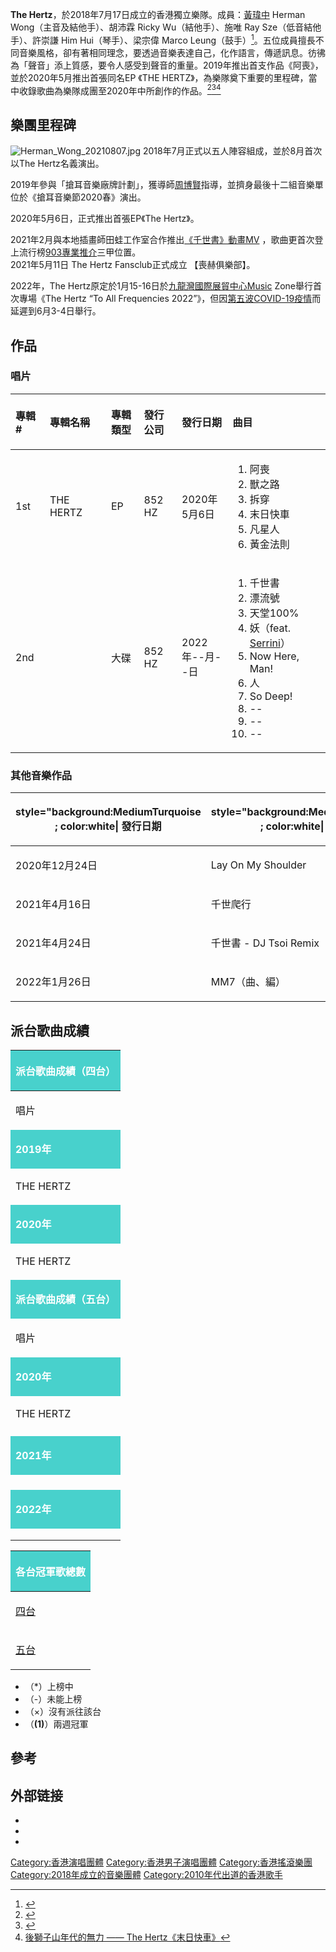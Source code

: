 {{Infobox musical artist
| 姓名 = The Hertz
| 類型 = 樂團
| 圖片 = The Hertz To All Frequency 2022.jpg
| 圖片簡介 = 由左至右: Him、Ricky、Herman、Ray、Marco
| 圖片尺寸 = 
| 其他稱呼 = 
| 國籍 = 
| 演奏樂器 = [[結他|結他]]、[[電貝斯|低音結他]]、[[爵士鼓|鼓]]
| 音樂類型 = [[流行搖滾|流行搖滾]]、[[獨立搖滾|獨立搖滾]]
| 活躍年代 = 2018年至今
| 出道日期 = {{start date and age|2018|7|17}}
| 出道地點 = {{flag|HKG}}
| 唱片公司 = [[852_HZ|852 HZ]]
| 經紀公司 = 
| 代表作 = 
| 網站 = [https://www.youtube.com/channel/UCOtUUsr4zEXblJuI8qJLwZA YouTube Channel] <br/>
[https://www.instagram.com/thehertzofficial Instagram專頁] <br/>
[https://www.patreon.com/thehertzofficial Patreon專頁] <br/>
[https://www.facebook.com/thehertzhk Facebook專頁]
| 相關團體 = 
| 現任成員 = *主音、結他：黃瑋中 （Herman）
*結他：胡沛霖 （Ricky）
*低音結他：施唯 （Ray）
*琴鍵、合成器：許崇謙 （Him）
*鼓：梁宗偉 （Marco）
| 過往成員 = 
}}
'''The Hertz'''，於2018年7月17日成立的香港獨立樂隊。成員：[[黃瑋中|黃瑋中]] Herman Wong（主音及結他手）、胡沛霖 Ricky Wu（結他手）、施唯 Ray Sze（低音結他手）、許崇謙 Him Hui（琴手）、梁宗偉 Marco Leung（鼓手）<ref>{{Cite web|title=活在今日香港 你我都在編寫《千世書》The Hertz 要用音樂輸出廣東話文化|url=https://hkfeature.news/blog/2021/03/24/the-hertz-copy/|accessdate=|work=誌 HK FEATURE|language=|archive-date=2021-04-20|archive-url=https://web.archive.org/web/20210420111043/https://hkfeature.news/blog/2021/03/24/the-hertz-copy/}}</ref>。五位成員擅長不同音樂風格，卻有著相同理念，要透過音樂表達自己，化作語言，傳遞訊息。彷彿為「聲音」添上質感，要令人感受到聲音的重量。2019年推出首支作品《阿喪》，並於2020年5月推出首張同名EP 《THE HERTZ》，為樂隊奠下重要的里程碑，當中收錄歌曲為樂隊成團至2020年中所創作的作品。<ref>{{Cite web |url=https://www.mpweekly.com/culture/indie-band-indiepop-indierock-148958 |title=【Sounds of the Youth】The Hertz：紛亂時代下 唱好我歌  |access-date=2021-02-28 |archive-date=2021-01-25 |archive-url=https://web.archive.org/web/20210125173923/https://www.mpweekly.com/culture/indie-band-indiepop-indierock-148958 }}</ref><ref>{{Cite web |url=https://www.madamefigaro.hk/art/%E9%9F%B3%E6%A8%82%E6%9C%83-gig-on-%E6%90%B6%E8%80%B3-%E6%A8%82%E9%9A%8A-35136/ |title=線上音樂會支持香港精神｜Serrini、The Hertz 盤點20隊本地獨立樂隊 |access-date=2021-02-28 |archive-date=2022-05-11 |archive-url=https://web.archive.org/web/20220511092527/https://www.madamefigaro.hk/art/%e9%9f%b3%e6%a8%82%e6%9c%83-gig-on-%e6%90%b6%e8%80%b3-%e6%a8%82%e9%9a%8a-35136/ }}</ref><ref>[https://matters.news/@hkculturepacman/%E5%BE%8C%E7%8D%85%E5%AD%90%E5%B1%B1%E5%B9%B4%E4%BB%A3%E7%9A%84%E7%84%A1%E5%8A%9B-the-hertz-%E6%9C%AB%E6%97%A5%E5%BF%AB%E8%BB%8A-bafyreiejfycwovfawbhvogh7m6lknz33r5ls5kwmxvx6kdonnhrpgimnp4   後獅子山年代的無力 —— The Hertz《末日快車》]</ref>

==樂團里程碑==
[[File:Herman_Wong_20210807.jpg|thumb]]
2018年7月正式以五人陣容組成，並於8月首次以The Hertz名義演出。

2019年參與「搶耳音樂廠牌計劃」，獲導師[[周博賢|周博賢]]指導，並擠身最後十二組音樂單位於《搶耳音樂節2020春》演出。

2020年5月6日，正式推出首張EP《The Hertz》。

2021年2月與本地插畫師田蛙工作室合作推出[https://www.youtube.com/watch?v=rqKxbmXBbD0 《千世書》動畫MV] {{Wayback|url=https://www.youtube.com/watch?v=rqKxbmXBbD0 |date=20210420133327 }} ，歌曲更首次登上流行榜[[903專業推介|903專業推介]]三甲位置。<br/>

2021年5月11日 The Hertz Fansclub正式成立 【喪赫俱樂部】。

2022年，The Hertz原定於1月15-16日於[[九龍灣國際展貿中心|九龍灣國際展貿中心]]Music Zone舉行首次專場《The Hertz “To All Frequencies 2022”》，但因[[嚴重特殊傳染性肺炎香港疫情#第五波（2021年12月下旬至今）|第五波COVID-19疫情]]而延遲到6月3-4日舉行。

== 作品 ==
=== 唱片 ===
{| class="wikitable"
!align="left" width="60px"| 專輯 #
!align="left" width="150px"| 專輯名稱
!align="left" width="75px"| 專輯類型
!align="left" width="75px"| 發行公司
!align="left" width="120px"| 發行日期
!align="left" width="250px"| 曲目
|-
! 1st
! THE HERTZ
| EP
| 852 HZ
| 2020年5月6日
| {{HideH|曲目}}
# 阿喪
# 獸之路
# 拆穿
# 末日快車
# 凡星人
# 黃金法則
{{HideF}}
|-
! 2nd
! 
| 大碟
| 852 HZ
| 2022年--月--日
| {{HideH|曲目}}
# 千世書
# 漂流號
# 天堂100%
# 妖（feat. [[Serrini|Serrini]]）
# Now Here, Man!
# 人
# So Deep!
# --
# --
# --
{{HideF}}
|}

===其他音樂作品===
{| class="wikitable"
! style="background:MediumTurquoise ; color:white| 發行日期
! style="background:MediumTurquoise ; color:white| 曲目
! style="background:MediumTurquoise ; color:white| 合作單位
|-
|2020年12月24日
|Lay On My Shoulder
|[[勞嘉怡|Yukilovey]]
|-
|2021年4月16日
|千世爬行
|[[力臻|力臻]]
|-
|2021年4月24日
|千世書 - DJ Tsoi Remix
|DJ Tsoi
|-
|2022年1月26日
|MM7（曲、編）
|[[柳應廷|柳應廷]]
|}

== 派台歌曲成績 ==
{| class="wikitable" cellpadding="1"
|-
! style="background:MediumTurquoise ; color:white" colspan="8" | '''派台歌曲成績（四台）'''
|-
| width="160"| 唱片 || width="160"| 歌曲 || width="50"| [[903專業推介|903]] || width="50"| [[歷年中文歌曲龍虎榜冠軍歌曲|RTHK]] || width="50"| [[新城勁爆流行榜|997]] || width="50"| [[勁歌金榜|TVB]] || colspan="2" width="250"| 備註
|-
! style="background:MediumTurquoise ; color:white" colspan="8" | '''2019年'''
|-
| rowspan="3"| THE HERTZ || 阿喪 || - || 10 || - || × ||colspan="2"|
|-
| 獸之路 || - || - || - || × ||colspan="2"|
|-
| 末日快車 || - || - || - || × ||colspan="2"|
|-
! style="background:MediumTurquoise ; color:white" colspan="8" | '''2020年'''
|-
| THE HERTZ || 凡星人 || - || 11 || - || × ||colspan="2"|
|-
! style="background:MediumTurquoise ; color:white" colspan="8" | '''派台歌曲成績（五台）'''
|-
| width="160"| 唱片 || width="160"| 歌曲 || width="50"| [[903專業推介|903]] || width="50"| [[歷年中文歌曲龍虎榜冠軍歌曲|RTHK]] || width="50"| [[新城勁爆流行榜|997]] || width="50"| [[勁歌金榜|TVB]] ||width="50"| [[Chill_Club_推介榜|ViuTV]]|| colspan="2" width="250"| 備註
|-
! style="background:MediumTurquoise ; color:white" colspan="8" | '''2020年'''
|-
| rowspan="2"| THE HERTZ || 拆穿 || - || - || - || × || - ||
|-
| 黃金法則 || 10 || - || - || × || - ||
|-
|  || Lay On My Shoulder || 9 || - || - || × || - || 與[[勞嘉怡|Yukilovey]]合唱
|-
! style="background:MediumTurquoise ; color:white" colspan="8" | '''2021年'''
|-
|  || 千世書 || 3 || 8 || - || × || - ||
|-
|  || 漂流號 || 17 || - || 15 || × || - ||
|-
|  || 天堂100% || 12 || - || - || × || - ||
|-
|  || 妖 || 4 || - || - || × ||  - ||Featuring [[Serrini|Serrini]]
|-
! style="background:MediumTurquoise ; color:white" colspan="8" | '''2022年'''
|-
|  || Now Here, Man! || 4 || × || × || × || - || 另派'''Dream Pop Version'''（與[[鍾楚翹|CHOR]]合唱）<br>加拿大至 HIT 中文歌曲排行榜：15
|-
|  || 人 || - || × || × || × || × || 
|-
|  || So Deep! || 16 || × || - || × || - || 
|}
{| class="wikitable" cellpadding="1"
|-
! style="background:MediumTurquoise ; color:white" colspan="8" | '''各台冠軍歌總數'''
|-
| rowspan="2"|[[歷年香港四台冠軍歌曲列表|四台]] ||width="50"| [[903專業推介|903]] || width="50"| [[歷年中文歌曲龍虎榜冠軍歌曲|RTHK]] || width="50"| [[新城勁爆流行榜|997]] || width="50"| [[勁歌金榜|TVB]] || colspan=3 width="160"| 備註
|-
| '''0''' || '''0''' || '''0''' || '''0''' ||colspan=2| '''四台冠軍歌總數：0'''
|-
| rowspan="2"|[[歷年香港五台冠軍歌曲列表|五台]]||width="50"| [[903專業推介|903]] || width="50"| [[歷年中文歌曲龍虎榜冠軍歌曲|RTHK]] || width="50"| [[新城勁爆流行榜|997]] || width="50"| [[勁歌金榜|TVB]] || width="50"| [[Chill_Club_推介榜|ViuTV]] || width="260"| 備註
|-
| '''0''' || '''0''' || '''0''' || '''0''' || '''0''' || '''五台冠軍歌總數：0'''<br>'''四台冠軍歌總數：0'''
|}

*（*）上榜中
*（-）未能上榜
*（×）沒有派往該台
*（'''(1)'''）兩週冠軍

==參考==
{{reflist}}
==外部链接==
*{{facebook|thehertzhk}}
*{{instagram|thehertzofficial}}
*{{youtube|channel=UCOtUUsr4zEXblJuI8qJLwZA}}

[[Category:香港演唱團體|Category:香港演唱團體]]
[[Category:香港男子演唱團體|Category:香港男子演唱團體]]
[[Category:香港搖滾樂團|Category:香港搖滾樂團]]
[[Category:2018年成立的音樂團體|Category:2018年成立的音樂團體]]
[[Category:2010年代出道的香港歌手|Category:2010年代出道的香港歌手]]